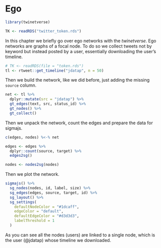 # Ego {#ego}

```r
library(twinetverse)

TK <- readRDS("twitter_token.rds")
```

In this chapter we briefly go over ego networks with the _twinetverse_. Ego networks are graphs of a focal node. To do so we collect tweets not by keyword but instead posted by a user, essentially downloading the user's timeline.

```r
# TK <- readRDS(file = "token.rds")
tl <- rtweet::get_timeline("jdatap", n = 50)
```

Then we build the network, like we did before, just adding the missing `source` column.

```r
net <- tl %>% 
  dplyr::mutate(src = "jdatap") %>% 
  gt_edges(text, src, status_id) %>% 
  gt_nodes() %>% 
  gt_collect()
```

Then we unpack the network, count the edges and prepare the data for sigmajs.

```r
c(edges, nodes) %<-% net

edges <- edges %>% 
  dplyr::count(source, target) %>%
  edges2sg()

nodes <- nodes2sg(nodes)
```

Then we plot the network.

```r
sigmajs() %>% 
  sg_nodes(nodes, id, label, size) %>% 
  sg_edges(edges, source, target, id) %>% 
  sg_layout() %>% 
  sg_settings(
    defaultNodeColor = "#1dcaff",
    edgeColor = "default",
    defaultEdgeColor = "#d3d3d3",
    labelThreshold = 1
  )
```

As you can see all the nodes (users) are linked to a single node, which is the user (\@jdatap) whose timeline we downloaded.
